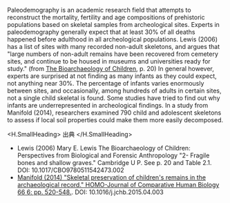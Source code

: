 Paleodemography is an academic research field that attempts to reconstruct the mortality, fertility and age compositions of prehistoric populations based on skeletal samples from archeological sites. Experts in paleodemography generally expect that at least 30% of all deaths happened before adulthood in all archeological populations. Lewis (2006) has a list of sites with many recorded non-adult skeletons, and argues that "large numbers of non-adult remains have been recovered from cemetery sites, and continue to be housed in museums and universities ready for study." (from [The Bioarchaeology of Children](https://www.cambridge.org/core/books/bioarchaeology-of-children/AE18D0323BC1F49700ECC42DA79AF011), p. 20) In general however, experts are surprised at not finding as many infants as they could expect, not anything near 30%. The percentage of infants varies enormously between sites, and occasionally, among hundreds of adults in certain sites, not a single child skeletal is found. Some studies have tried to find out why infants are underrepresented in archeological findings. In a study from Manifold (2014), researchers examined 790 child and adolescent skeletons to assess if local soil properties could make them more easily decomposed.

<H.SmallHeading>
  出典
</H.SmallHeading>

-   Lewis (2006) Mary E. Lewis The Bioarchaeology of Children: Perspectives from Biological and Forensic Anthropology "2- Fragile bones and shallow graves." Cambridge U P. See p. 20 and Table 2.1. DOI: 10.1017/CBO9780511542473.002
-   [Manifold (2014) "Skeletal preservation of children's remains in the archaeological record." HOMO-Journal of Comparative Human Biology 66 6: pp. 520-548.](https://www.sciencedirect.com/science/article/pii/S0018442X15000748). DOI: 10.1016/j.jchb.2015.04.003
